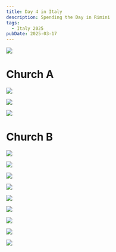 ```yaml
---
title: Day 4 in Italy
description: Spending the Day in Rimini
tags:
  - Italy 2025
pubDate: 2025-03-17
---
```


![](/images/italy-2025/3-17/2025-03-17_09-58-07.JPG)

# Church A

![](/images/italy-2025/3-17/2025-03-17_10-44-45.JPG)

![](/images/italy-2025/3-17/2025-03-17_10-44-52.JPG)

![](/images/italy-2025/3-17/2025-03-17_10-45-59.JPG)

# Church B

![](/images/italy-2025/3-17/2025-03-17_11-01-52.JPG)

![](/images/italy-2025/3-17/2025-03-17_11-02-39.JPG)

![](/images/italy-2025/3-17/2025-03-17_11-02-46.JPG)

![](/images/italy-2025/3-17/2025-03-17_11-03-33.JPG)

![](/images/italy-2025/3-17/2025-03-17_11-03-42.JPG)

![](/images/italy-2025/3-17/2025-03-17_11-08-43.JPG)

![](/images/italy-2025/3-17/2025-03-17_11-24-37.JPG)

![](/images/italy-2025/3-17/2025-03-17_11-24-39.JPG)

![](/images/italy-2025/3-17/2025-03-17_11-37-08.JPG)
